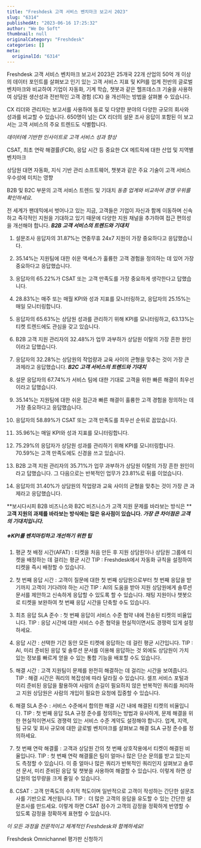 ```yaml
---
title: "Freshdesk 고객 서비스 벤치마크 보고서 2023"
slug: "6314"
publishedAt: "2023-06-16 17:25:32"
author: "We Do Soft"
thumbnail: null
originalCategory: "Freshdesk"
categories: []
meta:
  originalId: "6314"
---
```


Freshdesk 고객 서비스 벤치마크 보고서 2023은 25개국 22개 산업의 50억 개 이상의 데이터 포인트를 살펴보고 인기 있는 고객 서비스 지표 및 KPI를 업계 전반의 글로벌 벤치마크와 비교하여 기업이 자동화, 기계 학습, 챗봇과 같은 헬프데스크 기술을 사용하여 상담원 생산성과 전반적인 고객 경험 (CX) 을 개선하는 방법을 살펴볼 수 있습니다.

CX 리더와 관리자는 보고서를 사용하여 동료 및 다양한 분야의 다양한 규모의 회사와 성과를 비교할 수 있습니다. 650명이 넘는 CX 리더의 설문 조사 응답이 포함된 이 보고서는 고객 서비스의 주요 트렌드도 식별합니다.

*데이터에 기반한 인사이트로 고객 서비스 성과 향상*

CSAT, 최초 연락 해결률(FCR), 응답 시간 등 중요한 CX 메트릭에 대한 산업 및 지역별 벤치마크

상담원 대면 자동화, 지식 기반 관리 소프트웨어, 챗봇과 같은 주요 기술이 고객 서비스 우수성에 미치는 영향

B2B 및 B2C 부문의 고객 서비스 트렌드 및 기대치
*동종 업계와 비교하여 경쟁 우위를 확인하세요.*

전 세계가 팬데믹에서 벗어나고 있는 지금, 고객들은 기업이 자신과 함께 이동하며 신속하고 즉각적인 지원을 기대하고 있기 때문에 다양한 지원 채널을 추가하여 접근 편의성을 개선해야 합니다.
***B2B 고객 서비스의 트렌드와 기대치***
1. 설문조사 응답자의 31.87%는 연중무휴 24x7 지원이 가장 중요하다고 응답했습니다.

2. 35.14%는 지원팀에 대한 쉬운 액세스가 훌륭한 고객 경험을 정의하는 데 있어 가장 중요하다고 응답했습니다.

3. 응답자의 65.22%가 CSAT 또는 고객 만족도를 가장 중요하게 생각한다고 답했습니다.

4. 28.83%는 매주 또는 매월 KPI와 성과 지표를 모니터링하고, 응답자의 25.15%는 매일 모니터링합니다.

5. 응답자의 65.63%는 상담원 성과를 관리하기 위해 KPI를 모니터링하고, 63.13%는 티켓 트렌드에도 관심을 갖고 있습니다.

6. B2B 고객 지원 관리자의 32.48%가 업무 과부하가 상담원 이탈의 가장 흔한 원인이라고 답했습니다.

7. 응답자의 32.28%는 상담원의 작업량과 교육 사이의 균형을 맞추는 것이 가장 큰 과제라고 응답했습니다.
***B2C 고객 서비스의 트렌드와 기대치***
1. 설문 응답자의 67.74%가 서비스 팀에 대한 기대로 고객을 위한 빠른 해결이 최우선이라고 답했습니다.

2. 35.14%는 지원팀에 대한 쉬운 접근과 빠른 해결이 훌륭한 고객 경험을 정의하는 데 가장 중요하다고 응답했습니다.

3. 응답자의 58.89%가 CSAT 또는 고객 만족도를 최우선 순위로 꼽았습니다.

4. 35.96%는 매일 KPI와 성과 지표를 모니터링합니다.

5. 75.29%의 응답자가 상담원 성과를 관리하기 위해 KPI를 모니터링합니다. 70.59%는 고객 만족도에도 신경을 쓰고 있습니다.

6. B2B 고객 지원 관리자의 35.71%가 업무 과부하가 상담원 이탈의 가장 흔한 원인이라고 답했습니다. 그 다음으로는 반복적인 업무가 23.81%로 뒤를 이었습니다.

7. 응답자의 31.40%가 상담원의 작업량과 교육 사이의 균형을 맞추는 것이 가장 큰 과제라고 응답했습니다.

**보시다시피 B2B 비즈니스와 B2C 비즈니스가 고객 지원 문제를 바라보는 방식은 ****고객 지원의 과제를 바라보는 방식에는 많은 유사점이 있습니다. *가장 큰 차이점은 고객의 기대치입니다.***

##### ※KPI를 벤치마킹하고 개선하기 위한 팁

1. 평균 첫 배정 시간(AFAT) : 티켓을 처음 만든 후 지원 상담원이나 상담원 그룹에 티켓을 배정하는 데 걸리는 평균 시간
 TIP : Freshdesk에서 자동화 규칙을 설정하여 티켓을 즉시 배정할 수 있습니다.

2. 첫 번째 응답 시간 : 고객이 질문에 대한 첫 번째 상담원으로부터 첫 번째 응답을 받기까지 고객이 기다려야 하는 시간
 TIP : AI의 도움을 받아 지원 상담원에게 솔루션 문서를 제안하고 신속하게 응답할 수 있도록 할 수 있습니다. 채팅 지원이나 챗봇으로 티켓을 보완하여 첫 번째 응답 시간을 단축할 수도 있습니다.

3. 최초 응답 SLA 준수 : 첫 번째 응답이 서비스 수준 협약 내에 전송된 티켓의 비율입니다.
 TIP : 응답 시간에 대한 서비스 수준 협약을 현실적이면서도 경쟁력 있게 설정하세요.

4. 응답 시간 : 선택한 기간 동안 모든 티켓에 응답하는 데 걸린 평균 시간입니다.
 TIP : AI, 미리 준비된 응답 및 솔루션 문서를 이용해 응답하는 것 외에도 상담원이 가치 있는 정보를 빠르게 얻을 수 있는 통합 기능을 배포할 수도 있습니다.

5. 해결 시간 : 고객 지원팀이 문제를 완전히 해결하는 데 걸리는 시간을 보여줍니다.
 TIP : 해결 시간은 쿼리의 복잡성에 따라 달라질 수 있습니다. 셀프 서비스 포털과 미리 준비된 응답을 활용하여 사람의 손길이 필요하지 않은 반복적인 쿼리를 처리하고 지원 상담원은 사람의 개입이 필요한 요청에 집중할 수 있습니다.

6. 해결 SLA 준수 : 서비스 수준에서 합의한 해결 시간 내에 해결된 티켓의 비율입니다.
 TIP : 첫 번째 응답 SLA 규정 준수를 정의하는 방법과 유사하게, 문제 해결을 위한 현실적이면서도 경쟁력 있는 서비스 수준 계약도 설정해야 합니다.
업계, 지역, 팀 규모 및 회사 규모에 대한 글로벌 벤치마크를 살펴보고 해결 SLA 규정 준수를 정의하세요.

7. 첫 번째 연락 해결률 : 고객과 상담원 간의 첫 번째 상호작용에서 티켓이 해결된 비율입니다.
 TIP : 첫 번째 연락 해결률은 팀이 얼마나 많은 단순 문의를 받고 있는지도 측정할 수 있습니다. 이 중 얼마나 많은 쿼리가 반복적인 쿼리인지 살펴보고 솔루션 문서, 미리 준비된 응답 및 챗봇을 사용하여 해결할 수 있습니다. 이렇게 하면 상담원의 업무량을 크게 줄일 수 있습니다.

8. CSAT : 고객 만족도의 수치적 척도이며 일반적으로 고객이 작성하는 간단한 설문조사를 기반으로 계산됩니다.
 TIP :  더 많은 고객의 응답을 유도할 수 있는 간단한 설문조사를 만드세요. 이렇게 하면 CSAT 점수가 고객의 감정을 정확하게 반영할 수 있도록 감정을 정확하게 표현할 수 있습니다.

*이 모든 과정을 전문적이고 체계적인 Freshdesk와 함께하세요!*

Freshdesk Omnichannel 평가판 신청하기
